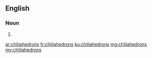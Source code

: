 ==English==

===Noun===
{{head|en|plural}}

# {{plural of|chiliahedron|lang=en|nocat=1}}

[[ar:chiliahedrons]]
[[fr:chiliahedrons]]
[[ku:chiliahedrons]]
[[mg:chiliahedrons]]
[[my:chiliahedrons]]